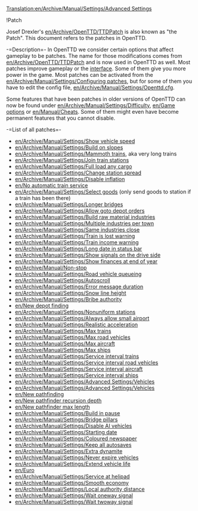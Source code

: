 [[Translation:en/Archive/Manual/Settings/Advanced Settings]]
 
!Patch

Josef Drexler's [[en/Archive/OpenTTD/TTDPatch]] is also known as "the Patch". This document refers to the patches in OpenTTD.


-=Description=-
In OpenTTD we consider certain options that affect gameplay to be patches. The name for those modifications comes from [[en/Archive/OpenTTD/TTDPatch]] and is now used in OpenTTD as well. Most patches improve gameplay or the [[en/Manual/Game interface|interface]]. Some of them give you more power in the game. Most patches can be activated from the [[en/Archive/Manual/Settings/Configuring patches]], but for some of them you have to edit the config file, [[en/Archive/Manual/Settings/Openttd.cfg]].

Some features that have been patches in older versions of OpenTTD can now be found under [[en/Archive/Manual/Settings/Difficulty]], [[en/Game options]] or [[en/Manual/Cheats]]. Some of them might even have become permanent features that you cannot disable.


-=List of all patches=-
* [[en/Archive/Manual/Settings/Show vehicle speed]]
* [[en/Archive/Manual/Settings/Build on slopes]]
* [[en/Archive/Manual/Settings/Mammoth trains]], aka very long trains
* [[en/Archive/Manual/Settings/Join train stations]]
* [[en/Archive/Manual/Settings/Full load any cargo]]
* [[en/Archive/Manual/Settings/Change station spread]]
* [[en/Archive/Manual/Settings/Disable inflation]]
* [[en/No automatic train service]]
* [[en/Archive/Manual/Settings/Select goods]] (only send goods to station if a train has been there)
* [[en/Archive/Manual/Settings/Longer bridges]]
* [[en/Archive/Manual/Settings/Allow goto depot orders]]
* [[en/Archive/Manual/Settings/Build raw material industries]]
* [[en/Archive/Manual/Settings/Multiple industries per town]]
* [[en/Archive/Manual/Settings/Same industries close]]
* [[en/Archive/Manual/Settings/Train is lost warning]]
* [[en/Archive/Manual/Settings/Train income warning]]
* [[en/Archive/Manual/Settings/Long date in status bar]]
* [[en/Archive/Manual/Settings/Show signals on the drive side]]
* [[en/Archive/Manual/Settings/Show finances at end of year]]
* [[en/Archive/Manual/Non-stop]]
* [[en/Archive/Manual/Settings/Road vehicle queueing]]
* [[en/Archive/Manual/Settings/Autoscroll]]
* [[en/Archive/Manual/Settings/Error message duration]]
* [[en/Archive/Manual/Settings/Snow line height]]
* [[en/Archive/Manual/Settings/Bribe authority]]
* [[en/New depot finding]]
* [[en/Archive/Manual/Settings/Nonuniform stations]]
* [[en/Archive/Manual/Settings/Always allow small airport]]
* [[en/Archive/Manual/Settings/Realistic acceleration]]
* [[en/Archive/Manual/Settings/Max trains]]
* [[en/Archive/Manual/Settings/Max road vehicles]]
* [[en/Archive/Manual/Settings/Max aircraft]]
* [[en/Archive/Manual/Settings/Max ships]]
* [[en/Archive/Manual/Settings/Service interval trains]]
* [[en/Archive/Manual/Settings/Service interval road vehicles]]
* [[en/Archive/Manual/Settings/Service interval aircraft]]
* [[en/Archive/Manual/Settings/Service interval ships]]
* [[en/Archive/Manual/Settings/Advanced Settings/Vehicles]]
* [[en/Archive/Manual/Settings/Advanced Settings/Vehicles]]
* [[en/New pathfinding]]
* [[en/New pathfinder recursion depth]]
* [[en/New pathfinder max length]]
* [[en/Archive/Manual/Settings/Build in pause]]
* [[en/Archive/Manual/Settings/Bridge pillars]]
* [[en/Archive/Manual/Settings/Disable AI vehicles]]
* [[en/Archive/Manual/Settings/Starting date]]
* [[en/Archive/Manual/Settings/Coloured newspaper]]
* [[en/Archive/Manual/Settings/Keep all autosaves]]
* [[en/Archive/Manual/Settings/Extra dynamite]]
* [[en/Archive/Manual/Settings/Never expire vehicles]]
* [[en/Archive/Manual/Settings/Extend vehicle life]]
* [[en/Euro]]
* [[en/Archive/Manual/Settings/Service at helipad]]
* [[en/Archive/Manual/Settings/Smooth economy]]
* [[en/Archive/Manual/Settings/Local authority distance]]
* [[en/Archive/Manual/Settings/Wait oneway signal]]
* [[en/Archive/Manual/Settings/Wait twoway signal]]